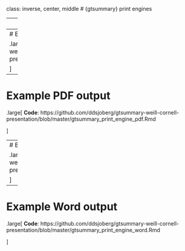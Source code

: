 class: inverse, center, middle
# {gtsummary} print engines


---
# {gtsummary} print engines

<p align="center"><img src="Images/gtsummary_rmarkdown.png" width=90%></p>

---
# Example HTML output

.large[
**Code**: https://github.com/ddsjoberg/gtsummary-weill-cornell-presentation/blob/master/gtsummary_print_engine_html.Rmd

<!-- **Output**: http://www.emilyzabor.com/gtsummary_print_engine_html.html -->
]


---
# Example PDF output

.large[
**Code**: https://github.com/ddsjoberg/gtsummary-weill-cornell-presentation/blob/master/gtsummary_print_engine_pdf.Rmd

<!-- **Output**: http://www.emilyzabor.com/gtsummary_print_engine_pdf.pdf -->
]


---
# Example RTF output

.large[
**Code**: https://github.com/ddsjoberg/gtsummary-weill-cornell-presentation/blob/master/gtsummary_print_engine_rtf.Rmd

<!-- **Output**: http://www.emilyzabor.com/gtsummary_print_engine_rtf.rtf -->
]


---
# Example Word output

.large[
**Code**: https://github.com/ddsjoberg/gtsummary-weill-cornell-presentation/blob/master/gtsummary_print_engine_word.Rmd

<!-- **Output**: http://www.emilyzabor.com/gtsummary_print_engine_word.docx -->
]